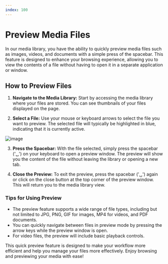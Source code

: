 ```yaml
---
index: 100
---
```


# Preview Media Files

In our media library, you have the ability to quickly preview media files such as images, videos, and documents with a simple press of the spacebar. This feature is designed to enhance your browsing experience, allowing you to view the contents of a file without having to open it in a separate application or window.

## How to Preview Files

1. **Navigate to the Media Library:** Start by accessing the media library where your files are stored. You can see thumbnails of your files displayed on the page.

2. **Select a File:** Use your mouse or keyboard arrows to select the file you want to preview. The selected file will typically be highlighted in blue, indicating that it is currently active.

![image](/thumbnails.webp)

3. **Press the Spacebar:** With the file selected, simply press the spacebar ('␣') on your keyboard to open a preview window. The preview will show you the content of the file without leaving the library or opening a new tab.

4. **Close the Preview:** To exit the preview, press the spacebar ('␣') again or click on the close button at the top corner of the preview window. This will return you to the media library view.



### Tips for Using Preview

- The preview feature supports a wide range of file types, including but not limited to JPG, PNG, GIF for images, MP4 for videos, and PDF documents.
- You can quickly navigate between files in preview mode by pressing the arrow keys while the preview window is open.
- For video files, the preview will include basic playback controls.

This quick preview feature is designed to make your workflow more efficient and help you manage your files more effectively. Enjoy browsing and previewing your media with ease!
